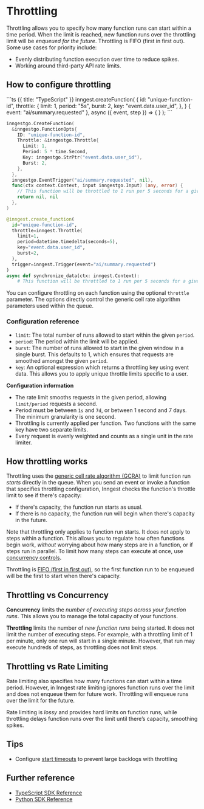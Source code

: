 

# Throttling

Throttling allows you to specify how many function runs can start within a time period. When the limit is reached, new function runs over the throttling limit will be _enqueued for the future_. Throttling is FIFO (first in first out). Some use cases for priority include:

* Evenly distributing function execution over time to reduce spikes.
* Working around third-party API rate limits.

## How to configure throttling

<CodeGroup>
```ts {{ title: "TypeScript" }}
inngest.createFunction(
  {
    id: "unique-function-id",
    throttle: {
      limit: 1,
      period: "5s",
      burst: 2,
      key: "event.data.user_id",
    },
  }
  { event: "ai/summary.requested" },
  async ({ event, step }) => {
  }
);
```

```go {{ title: "Go" }}
inngestgo.CreateFunction(
  &inngestgo.FunctionOpts{
    ID: "unique-function-id",
    Throttle: &inngestgo.Throttle{
      Limit: 1,
      Period: 5 * time.Second,
      Key: inngestgo.StrPtr("event.data.user_id"),
      Burst: 2,
    },
  },
  inngestgo.EventTrigger("ai/summary.requested", nil),
  func(ctx context.Context, input inngestgo.Input) (any, error) {
    // This function will be throttled to 1 run per 5 seconds for a given event payload with matching user_id
    return nil, nil
  },
)
```

```py {{ title: "Python" }}
@inngest.create_function(
  id="unique-function-id",
  throttle=inngest.Throttle(
    limit=1,
    period=datetime.timedelta(seconds=5),
    key="event.data.user_id",
    burst=2,
  ),
  trigger=inngest.Trigger(event="ai/summary.requested")
)
async def synchronize_data(ctx: inngest.Context):
    # This function will be throttled to 1 run per 5 seconds for a given event payload with matching user_id
```

</CodeGroup>

You can configure throttling on each function using the optional `throttle` parameter.  The options directly control the generic cell rate algorithm parameters used within the queue.

### Configuration reference

- `limit`: The total number of runs allowed to start within the given `period`.
- `period`: The period within the limit will be applied.
- `burst`: The number of runs allowed to start in the given window in a single burst. This defaults to 1, which ensures that requests are smoothed amongst the given `period`.
- `key`: An optional expression which returns a throttling key using event data. This allows you to apply unique throttle limits specific to a user.

**Configuration information**

- The rate limit smooths requests in the given period, allowing `limit/period` requests a second.
- Period must be between `1s` and `7d`, or between 1 second and 7 days. The minimum granularity is one second.
- Throttling is currently applied per function. Two functions with the same key have two separate limits.
- Every request is evenly weighted and counts as a single unit in the rate limiter.

## How throttling works

Throttling uses the [generic cell rate algorithm (GCRA)](https://en.wikipedia.org/wiki/Generic_cell_rate_algorithm) to limit function run *starts* directly in the queue. When you send an event or invoke a function that specifies throttling configuration, Inngest checks the function's throttle limit to see if there's capacity:

- If there's capacity, the function run starts as usual.
- If there is no capacity, the function run will begin when there's capacity in the future.

Note that throttling only applies to function run starts.  It does not apply to steps within a function.  This allows you to regulate how often functions begin work, *without* worrying about how many steps are in a function, or if steps run in parallel.  To limit how many steps can execute at once, use [concurrency controls](/docs/guides/concurrency).

Throttling is [FIFO (first in first out)](https://en.wikipedia.org/wiki/FIFO_(computing_and_electronics)), so the first function run to be enqueued will be the first to start when there's capacity.

## Throttling vs Concurrency

**Concurrency** limits the *number of executing steps across your function runs*.  This allows you to manage the total capacity of your functions.

**Throttling** limits the number of *new function runs* being started.  It does not limit the number of executing steps.  For example, with a throttling limit of 1 per minute, only one run will start in a single minute.  However, that run may execute hundreds of steps, as throttling does not limit steps.

## Throttling vs Rate Limiting

Rate limiting also specifies how many functions can start within a time period.  However, in Inngest rate limiting ignores function runs over the limit and does not enqueue them for future work. Throttling will enqueue runs over the limit for the future.

Rate limiting is *lossy* and provides hard limits on function runs, while throttling delays function runs over the limit until there’s capacity, smoothing spikes.

## Tips

* Configure [start timeouts](/docs/features/inngest-functions/cancellation/cancel-on-timeouts) to prevent large backlogs with throttling 

## Further reference

* [TypeScript SDK Reference](/docs/reference/functions/create#throttle)
* [Python SDK Reference](/docs/reference/python/functions/create#configuration)
